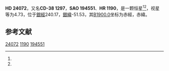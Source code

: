 {{Starbox begin
| name = HD 24072
}}
{{Starbox observe
| epoch = [[J2000.0|J2000.0]]
| constell = {{星座名待查}}<ref name=SIMBAD>{{cite web
 | url=http://simbad.u-strasbg.fr/simbad/sim-id?Ident=HR+1190
 | title =Pulsating variable Star
 | publisher=Centre de Données astronomiques de Strasbourg
 | work=SIMBAD
 | accessdate=2012-07-13}}</ref><ref name=DATA>{{cite web
 | url=http://vizier.u-strasbg.fr/viz-bin/VizieR-5?-out.add=.&-source=5050&-corr=PK=HR&-out.max=9999&HR=1190
 | title=VizieR Detailed Page
 | accessdate=2012-07-13
 | archive-date=2016-03-05
 | archive-url=https://web.archive.org/web/20160305002743/http://vizier.u-strasbg.fr/viz-bin/VizieR-5?-out.add=.&-source=5050&-corr=PK=HR&-out.max=9999&HR=1190
 | dead-url=no
 }}</ref>
| 星官 = 
| ra = {{RA|3|48|35.9}}<ref name=SIMBAD /><ref name=DATA />
| dec = {{DEC|-37|37|14}}<ref name=SIMBAD /><ref name=DATA />
| appmag_v = 4.73<ref name=SIMBAD /><ref name=DATA />
}}
{{Starbox character
| class = B9V<ref name=SIMBAD /><ref name=DATA />
| b-v = -0.03<ref name=SIMBAD /><ref name=DATA />
| u-b = -0.07<ref name=SIMBAD /><ref name=DATA />
| r-i = -0.04<ref name=SIMBAD /><ref name=DATA />
| variable = 
}}
{{Starbox astrometry
| radial_v = -0.07
| prop_mo_ra = 16
| parallax = 0.024
| p_error = 
}}
{{Starbox catalog
| names =CD-38 1297，[[SAO星表|SAO]] 194551，[[HD星表|HD]] 24072，[[HR星表|HR]] 1190}}
{{Starbox reference |Simbad=HR+1190}}
{{Starbox end}}

'''HD 24072'''，又名'''CD-38 1297'''，'''SAO 194551'''、'''HR 1190'''，是一颗恒星<ref name=SIMBAD /><ref name=DATA />，视星等为4.73，位于[[銀道座標系|銀經]]240.17，[[銀道座標系|銀緯]]-51.53，其[[B1900.0|B1900.0]]坐标为赤經{{RA|3|44|54.4}}，赤緯{{DEC|-37|-51.53|33}}。

== 参考文献 ==
{{reflist}}

{{star-stub}}

[[Category:HD和HDE天體|24072]]
[[Category:HR天體|1190]]
[[Category:SAO天體|194551]]